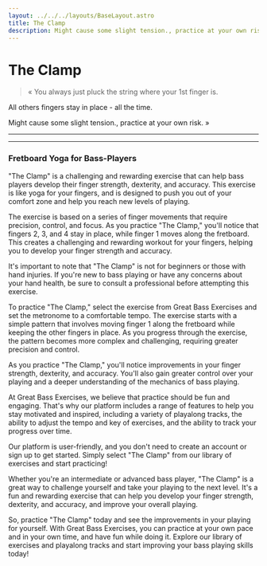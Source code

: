 ```yaml
---
layout: ../../../layouts/BaseLayout.astro
title: The Clamp
description: Might cause some slight tension., practice at your own risk.
---
```



# The Clamp

<App client:load exercise={exercise} />

> « You always just pluck the string where your 1st finger is.

All others fingers stay in place - all the time.

Might cause some slight tension., practice at your own risk. »

<hr class="my-5"/>

<Manual />

<hr class="my-5"/>

### Fretboard Yoga for Bass-Players

"The Clamp" is a challenging and rewarding exercise that can help bass players develop their finger strength, dexterity, and accuracy. This exercise is like yoga for your fingers, and is designed to push you out of your comfort zone and help you reach new levels of playing.

The exercise is based on a series of finger movements that require precision, control, and focus. As you practice "The Clamp," you'll notice that fingers 2, 3, and 4 stay in place, while finger 1 moves along the fretboard. This creates a challenging and rewarding workout for your fingers, helping you to develop your finger strength and accuracy.

It's important to note that "The Clamp" is not for beginners or those with hand injuries. If you're new to bass playing or have any concerns about your hand health, be sure to consult a professional before attempting this exercise.

To practice "The Clamp," select the exercise from Great Bass Exercises and set the metronome to a comfortable tempo. The exercise starts with a simple pattern that involves moving finger 1 along the fretboard while keeping the other fingers in place. As you progress through the exercise, the pattern becomes more complex and challenging, requiring greater precision and control.

As you practice "The Clamp," you'll notice improvements in your finger strength, dexterity, and accuracy. You'll also gain greater control over your playing and a deeper understanding of the mechanics of bass playing.

At Great Bass Exercises, we believe that practice should be fun and engaging. That's why our platform includes a range of features to help you stay motivated and inspired, including a variety of playalong tracks, the ability to adjust the tempo and key of exercises, and the ability to track your progress over time.

Our platform is user-friendly, and you don't need to create an account or sign up to get started. Simply select "The Clamp" from our library of exercises and start practicing!

Whether you're an intermediate or advanced bass player, "The Clamp" is a great way to challenge yourself and take your playing to the next level. It's a fun and rewarding exercise that can help you develop your finger strength, dexterity, and accuracy, and improve your overall playing.

So, practice "The Clamp" today and see the improvements in your playing for yourself. With Great Bass Exercises, you can practice at your own pace and in your own time, and have fun while doing it. Explore our library of exercises and playalong tracks and start improving your bass playing skills today!